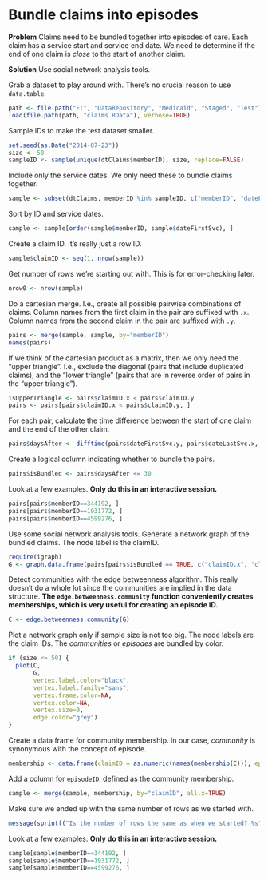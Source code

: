 # Bundle claims into episodes

**Problem**
Claims need to be bundled together into episodes of care.
Each claim has a service start and service end date.
We need to determine if the end of one claim is *close* to the start of another claim.

**Solution**
Use social network analysis tools.


Grab a dataset to play around with.
There's no crucial reason to use `data.table`.

```r
path <- file.path("E:", "DataRepository", "Medicaid", "Staged", "Test")
load(file.path(path, "claims.RData"), verbose=TRUE)
```

Sample IDs to make the test dataset smaller.

```r
set.seed(as.Date("2014-07-23"))
size <- 50
sampleID <- sample(unique(dtClaims$memberID), size, replace=FALSE)
```

Include only the service dates.
We only need these to bundle claims together.

```r
sample <- subset(dtClaims, memberID %in% sampleID, c("memberID", "dateFirstSvc", "dateLastSvc"))
```

Sort by ID and service dates.

```r
sample <- sample[order(sample$memberID, sample$dateFirstSvc), ]
```

Create a claim ID.
It's really just a row ID.

```r
sample$claimID <- seq(1, nrow(sample))
```

Get number of rows we're starting out with.
This is for error-checking later.

```r
nrow0 <- nrow(sample)
```

Do a cartesian merge.
I.e., create all possible pairwise combinations of claims.
Column names from the first claim in the pair are suffixed with `.x`.
Column names from the second claim in the pair are suffixed with `.y`.

```r
pairs <- merge(sample, sample, by="memberID")
names(pairs)
```

If we think of the cartesian product as a matrix, then we only need the "upper triangle".
I.e., exclude the diagonal (pairs that include duplicated claims), and the "lower triangle" (pairs that are in reverse order of pairs in the "upper triangle").

```r
isUpperTriangle <- pairs$claimID.x < pairs$claimID.y
pairs <- pairs[pairs$claimID.x < pairs$claimID.y, ]
```

For each pair, calculate the time difference between the start of one claim and the end of the other claim.

```r
pairs$daysAfter <- difftime(pairs$dateFirstSvc.y, pairs$dateLastSvc.x, units="days")
```

Create a logical column indicating whether to bundle the pairs.

```r
pairs$isBundled <- pairs$daysAfter <= 30
```

Look at a few examples.
**Only do this in an interactive session.**

```r
pairs[pairs$memberID==344192, ]
pairs[pairs$memberID==1931772, ]
pairs[pairs$memberID==4599276, ]
```

Use some social network analysis tools.
Generate a network graph of the bundled claims.
The node label is the claimID.

```r
require(igraph)
G <- graph.data.frame(pairs[pairs$isBundled == TRUE, c("claimID.x", "claimID.y")], directed=FALSE)
```

Detect communities with the edge betweenness algorithm.
This really doesn't do a whole lot since the communities are implied in the data structure.
**The `edge.betweenness.community` function conveniently creates memberships, which is very useful for creating an episode ID.**

```r
C <- edge.betweenness.community(G)
```

Plot a network graph only if sample size is not too big.
The node labels are the claim IDs.
The *communities* or *episodes* are bundled by color.

```r
if (size <= 50) {
  plot(C,
       G,
       vertex.label.color="black",
       vertex.label.family="sans",
       vertex.frame.color=NA,
       vertex.color=NA,
       vertex.size=0,
       edge.color="grey")
}
```

Create a data frame for community membership.
In our case, *community* is synonymous with the concept of episode.

```r
membership <- data.frame(claimID = as.numeric(names(membership(C))), episodeID = membership(C))
```

Add a column for `episodeID`, defined as the community membership.

```r
sample <- merge(sample, membership, by="claimID", all.x=TRUE)
```

Make sure we ended up with the same number of rows as we started with.

```r
message(sprintf("Is the number of rows the same as when we started? %s", identical(nrow0, nrow(sample))))
```

Look at a few examples.
**Only do this in an interactive session.**

```r
sample[sample$memberID==344192, ]
sample[sample$memberID==1931772, ]
sample[sample$memberID==4599276, ]
```
